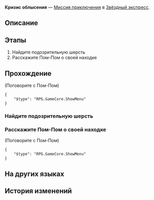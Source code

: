{{Дополнить|Диалоги.}}
{{Миссия Инфобокс
|id              = 4050008
|Название        = 
|Изображение     = Миссия Освоения Кризис облысения.png
|Тип             = Миссия приключения
|События         = 
|Глава           = 
|Условия         = 
|Персонажи       = Первопроходец; Пом-Пом
|СтартЛокация    = Общий вагон
|Мир             = Звёздный экспресс
|Локации         = Общий вагон
|Предыдущая      = 
|Следующая       = 
|Награды         = Журнал приключений*1; Mechanical Parts*1; Кредиты*8 000
}}
'''Кризис облысения''' — [[Миссия приключения]] в [[Звёздный экспресс]].

==Описание==
{{Описание|<!--официальное описание из Перекрёстка судеб-->}}

==Этапы==
# Найдите подозрительную шерсть
# Расскажите Пом-Пом о своей находке

==Прохождение==
{{Дополнить}}



;(Поговорите с Пом-Пом)
<!--Unknown TalkSentence: 405000000-->
<pre>{
	"$type": "RPG.GameCore.ShowMenu"
}</pre>
{{Диалог Конец}}

===Найдите подозрительную шерсть===
{{Описание миссии|локация=Общий вагон|Пом-Пом говорит, что подозрительная шерсть может быть где-то в вагонах.}}
{{Диалог Начало}}

{{Диалог Конец}}

===Расскажите Пом-Пом о своей находке===
{{Описание миссии|локация=Общий вагон|Расскажите Пом-Пом о найденной шерсти и откройте правду}}
{{Диалог Начало}}


;(Поговорите с Пом-Пом)
<!--Unknown TalkSentence: 405000000-->
<pre>{
	"$type": "RPG.GameCore.ShowMenu"
}</pre>
{{Диалог Конец}}

==На других языках==
{{На других языках
|en   = Excessive Shedding
|zhs  = 掉毛危机
|zht  = 掉毛危機
|ja   = 抜け毛の危機
|ko   = 털 빠짐의 위기
|es   = Pelos por todas partes
|fr   = Mue excessive
|ru   = Кризис облысения
|th   = วิกฤตขนร่วง
|vi   = Nguy Cơ Rụng Lông
|de   = Übermäßiger Ausfall
|id   = Krisis Bulu Rontok
|pt   = Descamação Excessiva
}}

==История изменений==
{{История изменений|2.7}}
